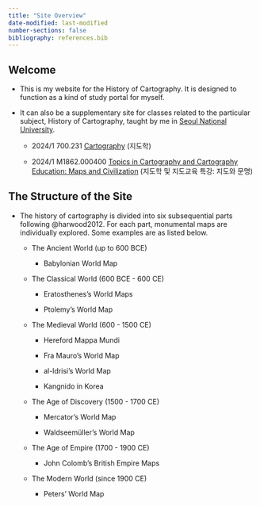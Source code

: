```yaml
---
title: "Site Overview"
date-modified: last-modified
number-sections: false
bibliography: references.bib
---
```


## Welcome

-   This is my website for the History of Cartography. It is designed to function as a kind of study portal for myself.

-   It can also be a supplementary site for classes related to the particular subject, History of Cartography, taught by me in [Seoul National University](https://www.snu.ac.kr/).

    -   2024/1 700.231 [Cartography](https://sangillee.snu.ac.kr/classes/2024_1_Cartography.html) (지도학)

    -   2024/1 M1862.000400 [Topics in Cartography and Cartography Education: Maps and Civilization](https://sangillee.snu.ac.kr/classes/2024_1_Topics_Carto.html) (지도학 및 지도교육 특강: 지도와 문명)

## The Structure of the Site

-   The history of cartography is divided into six subsequential parts following @harwood2012. For each part, monumental maps are individually explored. Some examples are as listed below.

    -   The Ancient World (up to 600 BCE)

        -   Babylonian World Map

    -   The Classical World (600 BCE - 600 CE)

        -   Eratosthenes's World Maps

        -   Ptolemy's World Map

    -   The Medieval World (600 - 1500 CE)

        -   Hereford Mappa Mundi

        -   Fra Mauro's World Map

        -   al-Idrisi's World Map

        -   Kangnido in Korea

    -   The Age of Discovery (1500 - 1700 CE)

        -   Mercator's World Map

        -   Waldseemüller's World Map

    -   The Age of Empire (1700 - 1900 CE)

        -   John Colomb's British Empire Maps

    -   The Modern World (since 1900 CE)

        -   Peters' World Map
